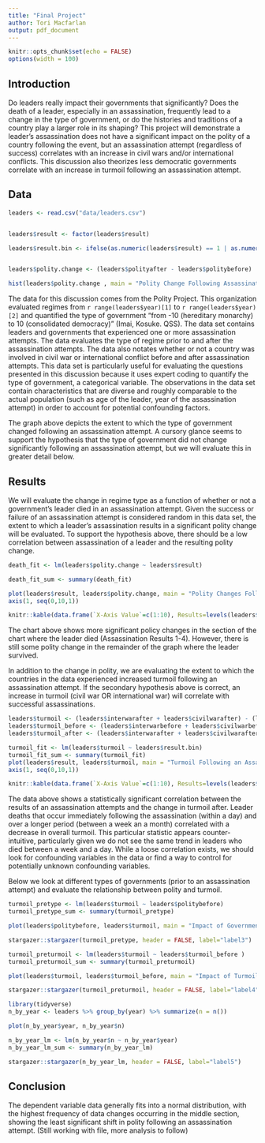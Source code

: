 ```yaml
---
title: "Final Project"
author: Tori Macfarlan
output: pdf_document
---
```


```r
knitr::opts_chunk$set(echo = FALSE)
options(width = 100)
```

## Introduction

Do leaders really impact their governments that significantly? Does the death of a leader, especially in an assassination, frequently lead to a change in the type of government, or do the histories and traditions of a country play a larger role in its shaping? This project will demonstrate a leader's assassination does not have a significant impact on the polity of a country following the event, but an assassination attempt (regardless of success) correlates with an increase in civil wars and/or international conflicts. This discussion also theorizes less democratic governments correlate with an increase in turmoil following an assassination attempt.  

## Data
```r
leaders <- read.csv("data/leaders.csv")


leaders$result <- factor(leaders$result)

leaders$result.bin <- ifelse(as.numeric(leaders$result) == 1 | as.numeric(leaders$result) == 2 | as.numeric(leaders$result) == 3 | as.numeric(leaders$result) == 4, "TRUE" , "FALSE")


leaders$polity.change <- (leaders$polityafter - leaders$politybefore)

hist(leaders$polity.change , main = "Polity Change Following Assassination Attempts" , xlab = "Significance of Polity Change")

```
The data for this discussion comes from the Polity Project. This organization evaluated regimes from `r range(leaders$year)[1] ` to `r range(leaders$year)[2] ` and quantified the type of government "from -10 (hereditary monarchy) to 10 (consolidated democracy)" (Imai, Kosuke. QSS). The data set contains leaders and governments that experienced one or more assassination attempts. The data evaluates the type of regime prior to and after the assassination attempts. The data also notates whether or not a country was involved in civil war or international conflict before and after assassination attempts. This data set is particularly useful for evaluating the questions presented in this discussion because it uses expert coding to quantify the type of government, a categorical variable. The observations in the data set contain characteristics that are diverse and roughly comparable to the actual population (such as age of the leader, year of the assassination attempt) in order to account for potential confounding factors. 

The graph above depicts the extent to which the type of government changed following an assassination attempt. A cursory glance seems to support the hypothesis that the type of government did not change significantly following an assassination attempt, but we will evaluate this in greater detail below.



## Results

We will evaluate the change in regime type as a function of whether or not a government's leader died in an assassination attempt. Given the success or failure of an assassination attempt is considered random in this data set, the extent to which a leader's assassination results in a significant polity change will be evaluated. To support the hypothesis above, there should be a low correlation between assassination of a leader and the resulting polity change. 



```r
death_fit <- lm(leaders$polity.change ~ leaders$result)

death_fit_sum <- summary(death_fit)

plot(leaders$result, leaders$polity.change, main = "Polity Changes Following an Assassination Attempt" , xlab = "Assassination Results" , ylab = "Polity Change", xaxt= 'n', bty='L')
axis(1, seq(0,10,1))

knitr::kable(data.frame(`X-Axis Value`=c(1:10), Results=levels(leaders$result)), label="label2")
```
The chart above shows more significant policy changes in the section of the chart where the leader died (Assassination Results 1-4). However, there is still some polity change in the remainder of the graph where the leader survived.

In addition to the change in polity, we are evaluating the extent to which the countries in the data experienced increased turmoil following an assassination attempt. If the secondary hypothesis above is correct, an increase in turmoil (civil war OR international war) will correlate with successful assassinations. 

```r

leaders$turmoil <- (leaders$interwarafter + leaders$civilwarafter) - (leaders$interwarbefore + leaders$civilwarbefore)
leaders$turmoil_before <- (leaders$interwarbefore + leaders$civilwarbefore)
leaders$turmoil_after <- (leaders$interwarafter + leaders$civilwarafter)

turmoil_fit <- lm(leaders$turmoil ~ leaders$result.bin)
turmoil_fit_sum <- summary(turmoil_fit)
plot(leaders$result, leaders$turmoil, main = "Turmoil Following an Assassination Attempt" , xlab = "Assassination Results" , ylab = "Turmoil Change", xaxt= 'n')
axis(1, seq(0,10,1))

knitr::kable(data.frame(`X-Axis Value`=c(1:10), Results=levels(leaders$result)), label="label1")

```
The data above shows a statistically significant correlation between the results of an assassination attempts and the change in turmoil after. Leader deaths that occur immediately following the assassination (within a day) and over a longer period (between a week an a month) correlated with a decrease in overall turmoil. This particular statistic appears counter-intuitive, particularly given we do not see the same trend in leaders who died between a week and a day. While a loose correlation exists, we should look for confounding variables in the data or find a way to control for potentially unknown confounding variables.

Below we look at different types of governments (prior to an assassination attempt) and evaluate the relationship between polity and turmoil. 

```r

turmoil_pretype <- lm(leaders$turmoil ~ leaders$politybefore)
turmoil_pretype_sum <- summary(turmoil_pretype)

plot(leaders$politybefore, leaders$turmoil, main = "Impact of Government Type on Turmoil" , xlab = "Type of Government" , ylab =  "Change in Turmoil")

```

```r
stargazer::stargazer(turmoil_pretype, header = FALSE, label="label3")

```

```r

turmoil_preturmoil <- lm(leaders$turmoil ~ leaders$turmoil_before )
turmoil_preturmoil_sum <- summary(turmoil_preturmoil)

plot(leaders$turmoil, leaders$turmoil_before, main = "Impact of Turmoil Before on Turmoil Change" , xlab = "Turmoil Before" , ylab =  "Change in Turmoil")

```
```r
stargazer::stargazer(turmoil_preturmoil, header = FALSE, label="label4")

```

```r
library(tidyverse)
n_by_year <- leaders %>% group_by(year) %>% summarize(n = n())

plot(n_by_year$year, n_by_year$n)

n_by_year_lm <- lm(n_by_year$n ~ n_by_year$year)
n_by_year_lm_sum <- summary(n_by_year_lm)

```
```r
stargazer::stargazer(n_by_year_lm, header = FALSE, label="label5")

```
## Conclusion
The dependent variable data generally fits into a normal distribution, with the highest frequency of data changes occurring in the middle section, showing the least significant shift in polity following an assassination attempt. (Still working with file, more analysis to follow)


